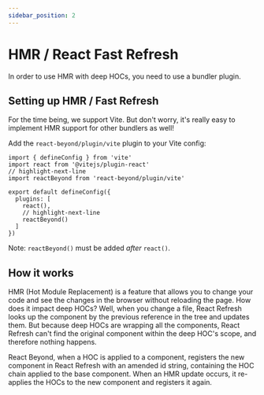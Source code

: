 ```yaml
---
sidebar_position: 2
---
```

# HMR / React Fast Refresh

In order to use HMR with deep HOCs, you need to use a bundler plugin.

## Setting up HMR / Fast Refresh

For the time being, we support Vite. But don't worry, it's really easy to implement HMR support for other bundlers as well!

Add the `react-beyond/plugin/vite` plugin to your Vite config:

```tsx title="vite.config.ts"
import { defineConfig } from 'vite'
import react from '@vitejs/plugin-react'
// highlight-next-line
import reactBeyond from 'react-beyond/plugin/vite'

export default defineConfig({
  plugins: [
    react(),
    // highlight-next-line
    reactBeyond()
  ]
})
```

Note: `reactBeyond()` must be added _after_ `react()`.

## How it works

HMR (Hot Module Replacement) is a feature that allows you to change your code and see the changes in the browser without reloading the page. How does it impact deep HOCs? Well, when you change a file, React Refresh looks up the  component by the previous reference in the tree and updates them. But because deep HOCs are wrapping all the components, React Refresh can't find the original component within the deep HOC's scope, and therefore nothing happens.

React Beyond, when a HOC is applied to a component, registers the new component in React Refresh with an amended id string, containing the HOC chain applied to the base component. When an HMR update occurs, it re-applies the HOCs to the new component and registers it again.